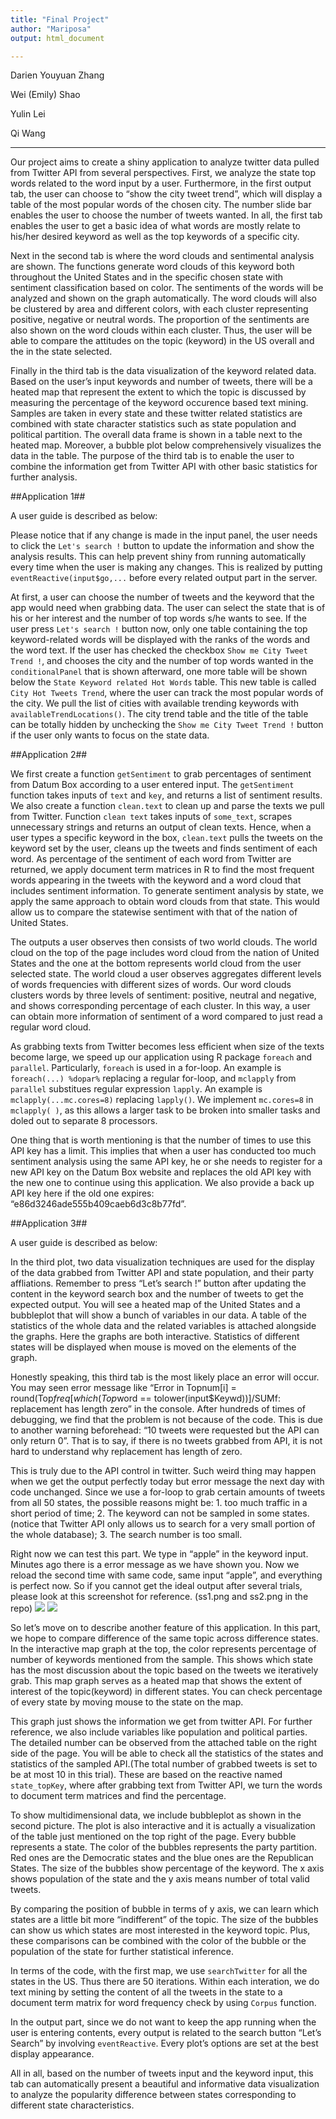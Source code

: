 ```yaml
---
title: "Final Project"
author: "Mariposa"
output: html_document

---
```


Darien Youyuan Zhang

Wei (Emily) Shao

Yulin Lei

Qi Wang

---
Our project aims to create a shiny application to analyze twitter data pulled from Twitter API from several perspectives. First, we analyze the state top words related to the word input by a user. Furthermore, in the first output tab, the user can choose to "show the city tweet trend", which will display a table of the most popular words of the chosen city. The number slide bar enables the user to choose the number of tweets wanted. In all, the first tab enables the user to get a basic idea of what words are mostly relate to his/her desired keyword as well as the top keywords of a specific city.

Next in the second tab is where the word clouds and sentimental analysis are shown. The functions generate word clouds of this keyword both throughout the United States and in the specific chosen state with sentiment classification based on color. The sentiments of the words will be analyzed and shown on the graph automatically. The word clouds will also be clustered by area and different colors, with each cluster representing positive, negative or neutral words. The proportion of the sentiments are also shown on the word clouds within each cluster. Thus, the user will be able to compare the attitudes on the topic (keyword) in the US overall and the in the state selected.

Finally in the third tab is the data visualization of the keyword related data. Based on the user's input keywords and number of tweets, there will be a heated map that represent the extent to which the topic is discussed by measuring the percentage of the keyword occurence based text mining. Samples are taken in every state and these twitter related statistics are combined with state character statistics such as state population and political partition. The overall data frame is shown in a table next to the heated map. Moreover, a bubble plot below comprehensively visualizes the data in the table. The purpose of the third tab is to enable the user to combine the information get from Twitter API with other basic statistics for further analysis.


##Application 1##

A user guide is described as below:

Please notice that if any change is made in the input panel, the user needs to click the `Let's search !` button to update the information and show the analysis results. This can help prevent shiny from running automatically every time when the user is making any changes. This is realized by putting `eventReactive(input$go,...` before every related output part in the server.

At first, a user can choose the number of tweets and the keyword that the app would need when grabbing data. The user can select the state that is of his or her interest and the number of top words s/he wants to see. If the user press `Let's search !` button now, only one table containing the top keyword-related words will be displayed with the ranks of the words and the word text. If the user has checked the checkbox `Show me City Tweet Trend !`, and chooses the city and the number of top words wanted in the `conditionalPanel` that is shown afterward, one more table will be shown below the `State Keyword related Hot Words` table. This new table is called `City Hot Tweets Trend`, where the user can track the most popular words of the city. We pull the list of cities with available trending keywords with `availableTrendLocations()`.
The city trend table and the title of the table can be totally hidden by unchecking the `Show me City Tweet Trend !` button if the  user only wants to focus on the state data. 


##Application 2##

We first create a function `getSentiment` to grab percentages of sentiment from Datum Box according to a user entered input. The `getSentiment` function takes inputs of `text` and `key`, and returns a list of sentiment results. We also create a function `clean.text` to clean up and parse the texts we pull from Twitter. Function `clean text` takes inputs of `some_text`, scrapes unnecessary strings and returns an output of clean texts. Hence, when a user types a specific keyword in the box, `clean.text` pulls the tweets on the keyword set by the user, cleans up the tweets and finds sentiment of each word. As percentage of the sentiment of each word from Twitter are returned, we apply document term matrices in R to find the most frequent words appearing in the tweets with the keyword and a word cloud that includes sentiment information. To generate sentiment analysis by state, we apply the same approach to obtain word clouds from that state. This would allow us to compare the statewise sentiment with that of the nation of United States. 

The outputs a user observes then consists of two world clouds. The world cloud on the top of the page includes word cloud from the nation of United States and the one at the bottom represents world cloud from the user selected state. The world cloud a user observes aggregates different levels of words frequencies with different sizes of words. Our word clouds clusters words by three levels of sentiment: positive, neutral and negative, and shows corresponding percentage of each cluster. In this way, a user can obtain more information of sentiment of a word compared to just read a regular word cloud. 

As grabbing texts from Twitter becomes less efficient when size of the texts become large, we speed up our application using R package `foreach` and `parallel`. Particularly, `foreach` is used in a for-loop. An example is `foreach(...) %dopar%` replacing a regular for-loop, and `mclapply` from `parallel` substitues regular expression `lapply`. An example is `mclapply(...mc.cores=8)` replacing `lapply()`. We implement `mc.cores=8` in `mclapply( )`, as this allows a larger task to be broken into smaller tasks and doled out to separate 8 processors.

One thing that is worth mentioning is that the number of times to use this API key has a limit. This implies that when a user has conducted too much sentiment analysis using the same API key, he or she needs to register for a new API key on the Datum Box website and replaces the old API key with the new one to continue using this application. We also provide a back up API key here if the old one expires: "e86d3246ade555b409caeb6d3c8b77fd".


##Application 3##

A user guide is described as below:


In the third plot, two data visualization techniques are used for the display of the data grabbed from Twitter API and state population, and their party affliations. Remember to press "Let's search !" button after updating the content in the keyword search box and the number of tweets to get the expected output. You will see a heated map of the United States and a bubbleplot that will show a bunch of variables in our data. A table of the statistics of the whole data and the related variables is attached alongside the graphs. Here the graphs are both interactive. Statistics of different states will be displayed when mouse is moved on the elements of the graph.

Honestly speaking, this third tab is the most likely place an error will occur. You may seen error message like "Error in Topnum[i] = round(Top$freq[which(Top$word == tolower(input$Keywd))]/SUMf: replacement has length zero" in the console. After hundreds of times of debugging, we find that the problem is not because of the code. This is due to another warning beforehead: "10 tweets were requested but the API can only return 0". That is to say, if there is no tweets grabbed from API, it is not hard to understand why replacement has length of zero. 

This is truly due to the API control in twitter. Such weird thing may happen when we get the output perfectly today but error message the next day with code unchanged. Since we use a for-loop to grab certain amounts of tweets from all 50 states, the possible reasons might be: 1. too much traffic in a short period of time; 2. The keyword can not be sampled in some states.(notice that Twitter API only allows us to search for a very small portion of the whole database); 3. The search number is too small. 

Right now we can test this part. We type in "apple" in the keyword input. Minutes ago there is a error message as we have shown you. Now we reload the second time with same code, same input "apple", and everything is perfect now. So if you cannot get the ideal output after several trials, please look at this screenshot for reference. (ss1.png and ss2.png in the repo)
![](/Users/YY/Downloads/ss1.png)
![](/Users/YY/Downloads/ss2.png)

So let's move on to describe another feature of this application. In this part, we hope to compare difference of the same topic across difference states. In the interactive map graph at the top, the color represents percentage of number of keywords mentioned from the sample. This shows which state has the most discussion about the topic based on the tweets we iteratively grab. This map graph serves as a heated map that shows the extent of interest of the topic(keyword) in different states. You can check percentage of every state by moving mouse to the state on the map.

This graph just shows the information we get from twitter API. For further reference, we also include variables like population and political parties. The detailed number can be observed from the attached table on the right side of the page. You will be able to check all the statistics of the states and statistics of the sampled API.(The total number of grabbed tweets is set to be at most 10 in this trial). These are based on the reactive named `state_topKey`, where after grabbing text from Twitter API, we turn the words to document term matrices and find the percentage.

To show multidimensional data, we include bubbleplot as shown in the second picture. The plot is also interactive and it is actually a visualization of the table just mentioned on the top right of the page. Every bubble represents a state. The color of the bubbles represents the party partition. Red ones are the Democratic states and the blue ones are the Republican States. The size of the bubbles show percentage of the keyword. The x axis shows population of the state and the y axis means number of total valid tweets.

By comparing the position of bubble in terms of y axis, we can learn which states are a little bit more "indifferent" of the topic. The size of the bubbles can show us which states are most interested in the keyword topic. Plus, these comparisons can be combined with the color of the bubble or the population of the state for further statistical inference.

In terms of the code, with the first map, we use `searchTwitter` for all the states in the US. Thus there are 50 iterations. Within each interation, we do text mining by setting the content of all the tweets in the state to a document term matrix for word frequency check by using `Corpus` function. 

In the output part, since we do not want to keep the app running when the user is entering contents, every output is related to the search button "Let's Search" by involving `eventReactive`. Every plot's options are set at the best display appearance.

All in all, based on the number of tweets input and the keyword input, this tab can automatically present a beautiful and informative data visualization to analyze the popularity difference between states corresponding to different state characteristics.
